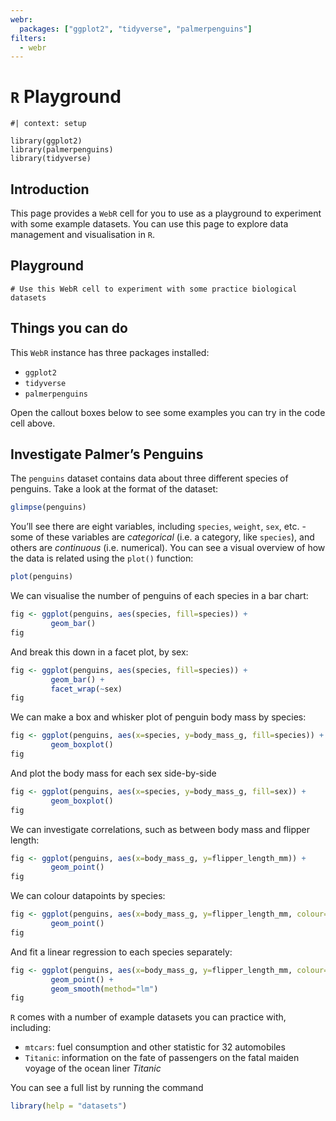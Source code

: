 ```yaml
---
webr:
  packages: ["ggplot2", "tidyverse", "palmerpenguins"]
filters:
  - webr
---
```


# `R` Playground

```webr-r
#| context: setup

library(ggplot2)
library(palmerpenguins)
library(tidyverse)
```

## Introduction

This page provides a `WebR` cell for you to use as a playground to experiment with some example datasets. You can use this page to explore data management and visualisation in `R`.

## Playground

```webr-r
# Use this WebR cell to experiment with some practice biological datasets
```

## Things you can do

This `WebR` instance has three packages installed:

- `ggplot2`
- `tidyverse`
- `palmerpenguins`

Open the callout boxes below to see some examples you can try in the code cell above.

::: { .callout-tip collapse="true" }
## Investigate Palmer's Penguins

The `penguins` dataset contains data about three different species of penguins. Take a look at the format of the dataset:

```r
glimpse(penguins)
```

You'll see there are eight variables, including `species`, `weight`, `sex`, etc. - some of these variables are _categorical_ (i.e. a category, like `species`), and others are _continuous_ (i.e. numerical). You can see a visual overview of how the data is related using the `plot()` function:

```r
plot(penguins)
```

We can visualise the number of penguins of each species in a bar chart:

```r
fig <- ggplot(penguins, aes(species, fill=species)) +
         geom_bar()
fig
```

And break this down in a facet plot, by sex:

```r
fig <- ggplot(penguins, aes(species, fill=species)) +
         geom_bar() +
         facet_wrap(~sex)
fig
```

We can make a box and whisker plot of penguin body mass by species:

```r
fig <- ggplot(penguins, aes(x=species, y=body_mass_g, fill=species)) +
         geom_boxplot()
fig
```

And plot the body mass for each sex side-by-side

```r
fig <- ggplot(penguins, aes(x=species, y=body_mass_g, fill=sex)) +
         geom_boxplot()
fig
```

We can investigate correlations, such as between body mass and flipper length:

```r
fig <- ggplot(penguins, aes(x=body_mass_g, y=flipper_length_mm)) +
         geom_point()
fig
```

We can colour datapoints by species:

```r
fig <- ggplot(penguins, aes(x=body_mass_g, y=flipper_length_mm, colour=species)) +
         geom_point()
fig
```

And fit a linear regression to each species separately:

```r
fig <- ggplot(penguins, aes(x=body_mass_g, y=flipper_length_mm, colour=species)) +
         geom_point() +
         geom_smooth(method="lm")
fig
```

:::

::: { .callout-note }
`R` comes with a number of example datasets you can practice with, including:

- `mtcars`: fuel consumption and other statistic for 32 automobiles
- `Titanic`: information on the fate of passengers on the fatal maiden voyage of the ocean liner _Titanic_
 
You can see a full list by running the command

```r
library(help = "datasets")
```


:::